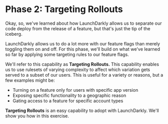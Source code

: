 # Phase 2: Targeting Rollouts

Okay, so, we've learned about how LaunchDarkly allows us to separate our code deploy from the release of a feature, but that's just the tip of the iceberg.

LaunchDarkly allows us to do a lot more with our feature flags than merely toggling them on and off. For this phase, we'll build on what we've learned so far by applying some targeting rules to our feature flags. 

We'll refer to this capability as **Targeting Rollouts.** This capability enables us to use rulesets of varying complexity to affect which variation gets served to a subset of our users. This is useful for a variety or reasons, but a few examples might be:

- Turning on a feature only for users with specific app version
- Exposing specific functionality to a geographic reason
- Gating access to a feature for specific account types

**Targeting Rollouts** is an easy capability to adopt with LaunchDarkly. We'll show you how in this exercise.

